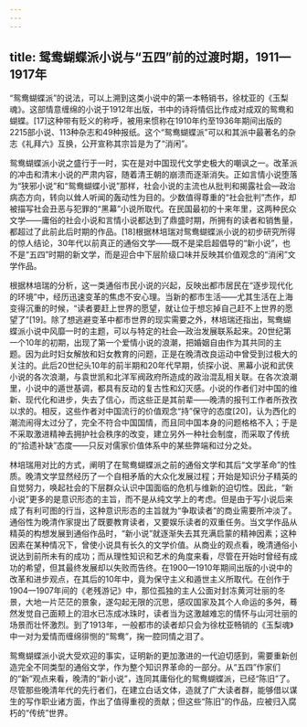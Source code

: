 ```yaml
---
---
---
```

title: 鸳鸯蝴蝶派小说与“五四”前的过渡时期，1911—1917年
---



“鸳鸯蝴蝶派”的说法，可以上溯到这类小说中的第一本畅销书，徐枕亚的《玉梨魂》。这部情意缠绵的小说于1912年出版，书中的诗将情侣比作成对成双的鸳鸯和蝴蝶。[17]这种带有贬义的称呼，被用来惯称在1910年约至1936年期间出版的2215部小说、113种杂志和49种报纸。这个“鸳鸯蝴蝶派”可以和其派中最著名的杂志《礼拜六》互换，公开宣称其宗旨是为了“消闲”。

鸳鸯蝴蝶派小说之盛行于一时，实在是对中国现代文学史极大的嘲讽之一。改革派的冲击和清末小说的严肃内容，随着清王朝的崩溃而逐渐消失。正如言情小说堕落为“狭邪小说”和“鸳鸯蝴蝶小说”那样，社会小说的主流也从批判和揭露社会—政治病态方向，转向以耸人听闻的轰动性为目的。少数值得尊重的“社会批判”杰作，却被描写社会丑恶与犯罪的“黑幕”小说所取代。在民国最初的十来年里，这两种民众文学——庸俗的社会小说和言情小说都达到了鼎盛时期，所拥有的读者和销售量，都超过了此前此后时期的作品。[18]根据林培瑞对鸳鸯蝴蝶派小说的初步研究所得的惊人结论，30年代以前真正的通俗文学——既不是梁启超倡导的“新小说”，也不是“五四”时期的新文学，而是迎合中下层阶级口味并反映其价值观念的“消闲”文学作品。

根据林培瑞的分析，这一类通俗市民小说的兴起，反映出都市居民在“逐步现代化的环境”中，经历迅速变革的焦虑不安心理。当新的都市生活——尤其生活在上海变得沉重的时候，“读者要赶上世界的愿望，就让位于想忘掉自己赶不上世界的愿望了”[19]。除了想逃避变革中都市世界的现实需要之外，林培瑞还指出，鸳鸯蝴蝶派小说中风靡一时的主题，可以与特定的社会—政治发展联系起来。20世纪第一个10年的初期，出现了第一个爱情小说的浪潮，把婚姻自由作为其共同的主题。因为此时妇女解放和妇女教育的问题，正是在晚清改良运动中曾受到过极大的关注的。此后20世纪头10年的前半期和20年代早期，侦探小说、黑幕小说和武侠小说的各次浪潮，与袁世凯和北洋军阀政府所造成的政治混乱相关联。在各次浪潮里，小说中的遁世基调，都具有反动的复古性和幻灭感。小说的作者们对中国的维新、现代化和进步，失去了信心，而这些正是其前辈——晚清的报刊工作者所孜孜以求的。相反，这些作者对中国流行的价值观念“持”保守的态度[20]，认为西化的潮流闹得太过分了，完全不符合中国国情，而且同中国本身的问题格格不入；于是不采取激进精神去拥护社会秩序的改变，建立另外一种社会制度，而采取了传统的“拾遗补缺”态度——只反对儒家价值体系中的某些弊端和过分之处。

林培瑞用对比的方式，阐明了在鸳鸯蝴蝶派之前的通俗文学和其后“文学革命”的性质。晚清文学显然经历了一个自相矛盾的大众化发展过程；开始是知识分子精英的自觉努力，唤起社会的下层群众认识中国面临的危机与维新的迫切性。因此，“新小说”更多的是意识形态的主旨，而不是从纯文学上的考虑。但是由于写小说后来成了有利可图的行当，这种意识形态的主旨就为“争取读者”的商业需要所冲淡了。通俗性为晚清作家提出了既要教育读者，又要娱乐读者的双重任务。当文学作品从精英的构想发展到通俗作品时，“新小说”就逐渐失去其充满启蒙的精神因素；这种因素在某种情况下，曾使小说具有长久的文学价值。从商业的观点看，晚清通俗小说达到前所未有的成功；而从理性知识和艺术的角度来看，尽管在开始时曾经有成功的希望，但其最终发展却以失败而告终。在1900—1910年期间出版的小说中的改革和进步观点，在其后的10年中，竟为保守主义和遁世主义所取代。在创作于1904—1907年间的《老残游记》中，那位孤独的主人公面对封冻黄河壮丽的冬景，大地一片茫茫的景象，遂勾起无限的沉思，感叹国家及其个人命运的多舛，蓦然发觉自己面颊上的泪水已冻成冰珠时，读者当为这激越难忘的情怀与山河壮丽的场景而壮怀激烈。到了1913年，一般都市的读者却只会为徐枕亚畅销的《玉梨魂》中一对为爱情而缠绵徘恻的“鸳鸯”，掬一腔同情之泪了。

鸳鸯蝴蝶派小说大受欢迎的事实，证明新的更加激进的一代迫切感到，需要重新创造完全不同类型的通俗文学，作为整个知识界革命的一部分。从“五四”作家们的“新”观点来看，晚清的“新小说”，连同其庸俗化的鸳鸯蝴蝶派，已经“陈旧”了。尽管那些晚清年代的先行者们，在建立白话文体，造就了广大读者群，能够借以谋生的写作职业诸方面，作出了值得重视的贡献；但这些“陈旧”的作品，应被归入腐朽的“传统”世界。
